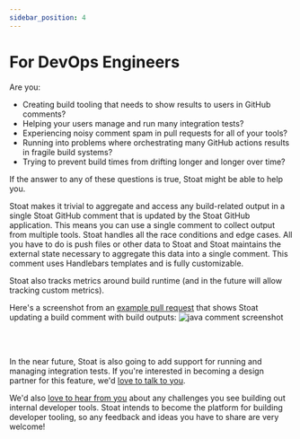 ```yaml
---
sidebar_position: 4
---
```


# For DevOps Engineers

Are you:
* Creating build tooling that needs to show results to users in GitHub comments?
* Helping your users manage and run many integration tests?
* Experiencing noisy comment spam in pull requests for all of your tools?
* Running into problems where orchestrating many GitHub actions results in fragile build systems?
* Trying to prevent build times from drifting longer and longer over time?

If the answer to any of these questions is true, Stoat might be able to help you.

Stoat makes it trivial to aggregate and access any build-related output in a single Stoat GitHub comment that is updated by the Stoat GitHub application.
This means you can use a single comment to collect output from multiple tools.
Stoat handles all the race conditions and edge cases.
All you have to do is push files or other data to Stoat and Stoat maintains the external state necessary to aggregate this data into a single comment.
This comment uses Handlebars templates and is fully customizable.

Stoat also tracks metrics around build runtime (and in the future will allow tracking custom metrics).

Here's a screenshot from an [example pull request](https://github.com/stoat-dev/example-java/pull/1) that shows Stoat updating a build comment with build outputs:
<img src="https://stoat-dev--static.stoat.page/screenshot-java.png" alt="java comment screenshot" width={600} />

<br /><br />

In the near future, Stoat is also going to add support for running and managing integration tests.
If you're interested in becoming a design partner for this feature, we'd [love to talk to you](../company/contact-us).

We'd also [love to hear from you](../company/contact-us) about any challenges you see building out internal developer tools.
Stoat intends to become the platform for building developer tooling, so any feedback and ideas you have to share are very welcome!
